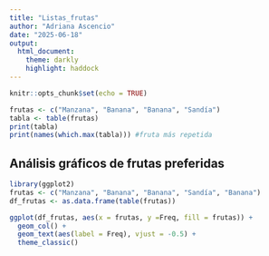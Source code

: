 ---
title: "Listas_frutas"
author: "Adriana Ascencio"
date: "2025-06-18"
output: 
  html_document:
    theme: darkly
    highlight: haddock
---

```{r setup, include=FALSE}
knitr::opts_chunk$set(echo = TRUE)
```

```{r}
frutas <- c("Manzana", "Banana", "Banana", "Sandía")
tabla <- table(frutas)
print(tabla)
print(names(which.max(tabla))) #fruta más repetida
```

## Análisis gráficos de frutas preferidas

```{r echo = TRUE}
library(ggplot2)
frutas <- c("Manzana", "Banana", "Banana", "Sandía", "Banana")
df_frutas <- as.data.frame(table(frutas))

ggplot(df_frutas, aes(x = frutas, y =Freq, fill = frutas)) +
  geom_col() +
  geom_text(aes(label = Freq), vjust = -0.5) +
  theme_classic()
```